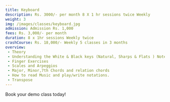 ---
title: Keyboard
description: Rs. 3000/- per month 8 X 1 hr sessions twice Weekly 
weight: 3
img: /images/classes/keyboard.jpg
admission: Admission Rs. 1,000
fees: Rs. 3,000/- per month
duration: 8 x 1hr sessions Weekly twice  
crashCourse: Rs. 18,000/- Weekly 5 classes in 3 months 
overview: 
 - Theory
 - Understanding the White & Black keys (Natural, Sharps & Flats ) Notes.
 - Finger Exercises
 - Scales and Arpeggios
 - Major, Minor,7th Chords and relation chords
 - How to read Music and play/write notations.
 - Transpose
---

Book your demo class today!